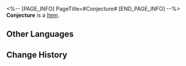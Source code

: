 <%-- [PAGE_INFO]
PageTitle=#Conjecture#
[END_PAGE_INFO] --%>
{{Item Infobox
|id          = 281026
|image       = Item Conjecture.png{{subst:void|<!--$UPLOAD:<<SpriteOutput/ItemFigures/281026.png>-<Item Conjecture.png>-<Item Icons>>-->}}
|type        = 
|invCategory = 
|rarity      = 3
|effect      = 
|description = A value you can accumulate or spend to strengthen Support systems in the Simulated Universe: Unknowable Domain.
}}
{{Description|"The 'Scepter,' which should be closed off to organic life, didn't reject questions but actually collected all the scholars' hypotheses. Screwllum, do you think they might be... learning?"}}
'''Conjecture''' is a [[Item]].

==Other Languages==
{{Other Languages
|en   = Conjecture
|zhs  = 猜想
|zht  = 猜想
|ja   = 仮説
|ko   = 추측
|es   = Hipótesis
|fr   = Hypothèse
|ru   = Гипотеза
|th   = สมมติฐาน
|vi   = Suy Đoán
|de   = Spekulation
|id   = Konjektur
|pt   = Conjectura
}}

==Change History==
{{Change History|2.6}}
